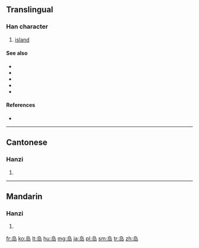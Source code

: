 {{also|島}}
==Translingual==

===Han character===
{{Han char|rn=46|rad=山|as=04|sn=7|four=|canj=心卜尸山 (PYSU)}}

# [[island]]

====See also====
* {{l|mul|sc=Hani|島}}
* {{l|mul|sc=Hani|嶋}}
* {{l|mul|sc=Hani|嶌}}
* {{l|mul|sc=Hani|嶼}}
* {{l|mul|sc=Hani|屿}}

====References====
* {{Han ref|kx=0308.331|hdz=10764.150|uh=5C9B|ud=23707}}

----

==Cantonese==

===Hanzi===
{{yue-hanzi|jyut=[[dou2]]|y=dou2|tra=島}}

# {{defn|lang=yue|sort=山04}}

----

==Mandarin==

===Hanzi===
{{cmn-hanzi|tra=島|pin=[[dǎo]] ([[dao3]])|wg=tao<sup>3</sup>}}

# {{defn|lang=cmn|sort=山04}}

[[fr:岛]]
[[ko:岛]]
[[lt:岛]]
[[hu:岛]]
[[mg:岛]]
[[ja:岛]]
[[pl:岛]]
[[sm:岛]]
[[tr:岛]]
[[zh:岛]]